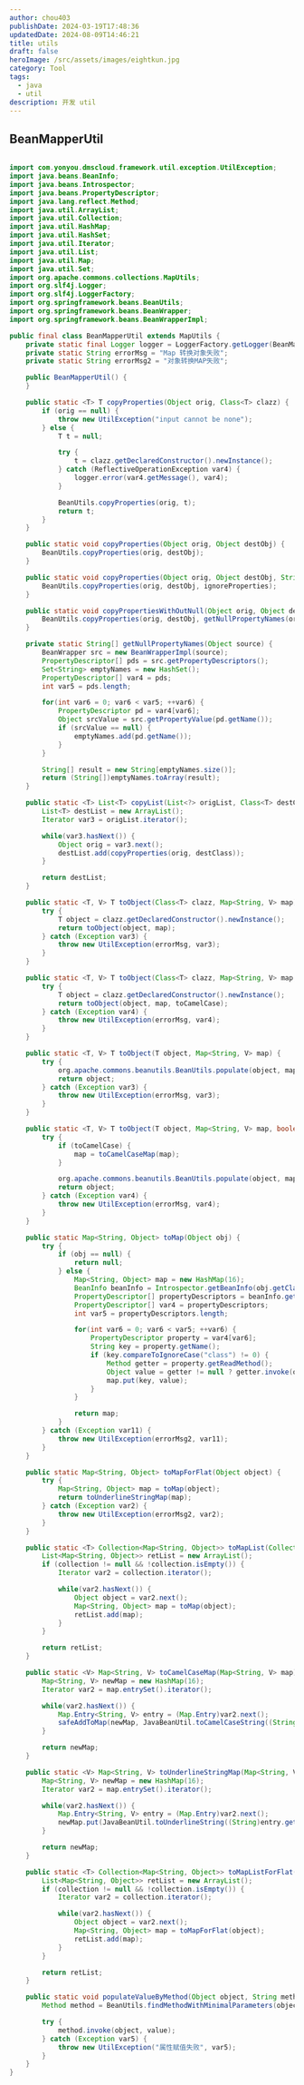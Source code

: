 ```yaml
---
author: chou403
publishDate: 2024-03-19T17:48:36
updatedDate: 2024-08-09T14:46:21
title: utils
draft: false
heroImage: /src/assets/images/eightkun.jpg
category: Tool
tags:
  - java
  - util
description: 开发 util
---
```


## BeanMapperUtil

```java

import com.yonyou.dmscloud.framework.util.exception.UtilException;
import java.beans.BeanInfo;
import java.beans.Introspector;
import java.beans.PropertyDescriptor;
import java.lang.reflect.Method;
import java.util.ArrayList;
import java.util.Collection;
import java.util.HashMap;
import java.util.HashSet;
import java.util.Iterator;
import java.util.List;
import java.util.Map;
import java.util.Set;
import org.apache.commons.collections.MapUtils;
import org.slf4j.Logger;
import org.slf4j.LoggerFactory;
import org.springframework.beans.BeanUtils;
import org.springframework.beans.BeanWrapper;
import org.springframework.beans.BeanWrapperImpl;

public final class BeanMapperUtil extends MapUtils {
    private static final Logger logger = LoggerFactory.getLogger(BeanMapperUtil.class);
    private static String errorMsg = "Map 转换对象失败";
    private static String errorMsg2 = "对象转换MAP失败";

    public BeanMapperUtil() {
    }

    public static <T> T copyProperties(Object orig, Class<T> clazz) {
        if (orig == null) {
            throw new UtilException("input cannot be none");
        } else {
            T t = null;

            try {
                t = clazz.getDeclaredConstructor().newInstance();
            } catch (ReflectiveOperationException var4) {
                logger.error(var4.getMessage(), var4);
            }

            BeanUtils.copyProperties(orig, t);
            return t;
        }
    }

    public static void copyProperties(Object orig, Object destObj) {
        BeanUtils.copyProperties(orig, destObj);
    }

    public static void copyProperties(Object orig, Object destObj, String... ignoreProperties) {
        BeanUtils.copyProperties(orig, destObj, ignoreProperties);
    }

    public static void copyPropertiesWithOutNull(Object orig, Object destObj) {
        BeanUtils.copyProperties(orig, destObj, getNullPropertyNames(orig));
    }

    private static String[] getNullPropertyNames(Object source) {
        BeanWrapper src = new BeanWrapperImpl(source);
        PropertyDescriptor[] pds = src.getPropertyDescriptors();
        Set<String> emptyNames = new HashSet();
        PropertyDescriptor[] var4 = pds;
        int var5 = pds.length;

        for(int var6 = 0; var6 < var5; ++var6) {
            PropertyDescriptor pd = var4[var6];
            Object srcValue = src.getPropertyValue(pd.getName());
            if (srcValue == null) {
                emptyNames.add(pd.getName());
            }
        }

        String[] result = new String[emptyNames.size()];
        return (String[])emptyNames.toArray(result);
    }

    public static <T> List<T> copyList(List<?> origList, Class<T> destClass) {
        List<T> destList = new ArrayList();
        Iterator var3 = origList.iterator();

        while(var3.hasNext()) {
            Object orig = var3.next();
            destList.add(copyProperties(orig, destClass));
        }

        return destList;
    }

    public static <T, V> T toObject(Class<T> clazz, Map<String, V> map) {
        try {
            T object = clazz.getDeclaredConstructor().newInstance();
            return toObject(object, map);
        } catch (Exception var3) {
            throw new UtilException(errorMsg, var3);
        }
    }

    public static <T, V> T toObject(Class<T> clazz, Map<String, V> map, boolean toCamelCase) {
        try {
            T object = clazz.getDeclaredConstructor().newInstance();
            return toObject(object, map, toCamelCase);
        } catch (Exception var4) {
            throw new UtilException(errorMsg, var4);
        }
    }

    public static <T, V> T toObject(T object, Map<String, V> map) {
        try {
            org.apache.commons.beanutils.BeanUtils.populate(object, map);
            return object;
        } catch (Exception var3) {
            throw new UtilException(errorMsg, var3);
        }
    }

    public static <T, V> T toObject(T object, Map<String, V> map, boolean toCamelCase) {
        try {
            if (toCamelCase) {
                map = toCamelCaseMap(map);
            }

            org.apache.commons.beanutils.BeanUtils.populate(object, map);
            return object;
        } catch (Exception var4) {
            throw new UtilException(errorMsg, var4);
        }
    }

    public static Map<String, Object> toMap(Object obj) {
        try {
            if (obj == null) {
                return null;
            } else {
                Map<String, Object> map = new HashMap(16);
                BeanInfo beanInfo = Introspector.getBeanInfo(obj.getClass());
                PropertyDescriptor[] propertyDescriptors = beanInfo.getPropertyDescriptors();
                PropertyDescriptor[] var4 = propertyDescriptors;
                int var5 = propertyDescriptors.length;

                for(int var6 = 0; var6 < var5; ++var6) {
                    PropertyDescriptor property = var4[var6];
                    String key = property.getName();
                    if (key.compareToIgnoreCase("class") != 0) {
                        Method getter = property.getReadMethod();
                        Object value = getter != null ? getter.invoke(obj) : null;
                        map.put(key, value);
                    }
                }

                return map;
            }
        } catch (Exception var11) {
            throw new UtilException(errorMsg2, var11);
        }
    }

    public static Map<String, Object> toMapForFlat(Object object) {
        try {
            Map<String, Object> map = toMap(object);
            return toUnderlineStringMap(map);
        } catch (Exception var2) {
            throw new UtilException(errorMsg2, var2);
        }
    }

    public static <T> Collection<Map<String, Object>> toMapList(Collection<T> collection) {
        List<Map<String, Object>> retList = new ArrayList();
        if (collection != null && !collection.isEmpty()) {
            Iterator var2 = collection.iterator();

            while(var2.hasNext()) {
                Object object = var2.next();
                Map<String, Object> map = toMap(object);
                retList.add(map);
            }
        }

        return retList;
    }

    public static <V> Map<String, V> toCamelCaseMap(Map<String, V> map) {
        Map<String, V> newMap = new HashMap(16);
        Iterator var2 = map.entrySet().iterator();

        while(var2.hasNext()) {
            Map.Entry<String, V> entry = (Map.Entry)var2.next();
            safeAddToMap(newMap, JavaBeanUtil.toCamelCaseString((String)entry.getKey()), entry.getValue());
        }

        return newMap;
    }

    public static <V> Map<String, V> toUnderlineStringMap(Map<String, V> map) {
        Map<String, V> newMap = new HashMap(16);
        Iterator var2 = map.entrySet().iterator();

        while(var2.hasNext()) {
            Map.Entry<String, V> entry = (Map.Entry)var2.next();
            newMap.put(JavaBeanUtil.toUnderlineString((String)entry.getKey()), entry.getValue());
        }

        return newMap;
    }

    public static <T> Collection<Map<String, Object>> toMapListForFlat(Collection<T> collection) {
        List<Map<String, Object>> retList = new ArrayList();
        if (collection != null && !collection.isEmpty()) {
            Iterator var2 = collection.iterator();

            while(var2.hasNext()) {
                Object object = var2.next();
                Map<String, Object> map = toMapForFlat(object);
                retList.add(map);
            }
        }

        return retList;
    }

    public static void populateValueByMethod(Object object, String methodName, Object value) {
        Method method = BeanUtils.findMethodWithMinimalParameters(object.getClass(), methodName);

        try {
            method.invoke(object, value);
        } catch (Exception var5) {
            throw new UtilException("属性赋值失败", var5);
        }
    }
}
```
